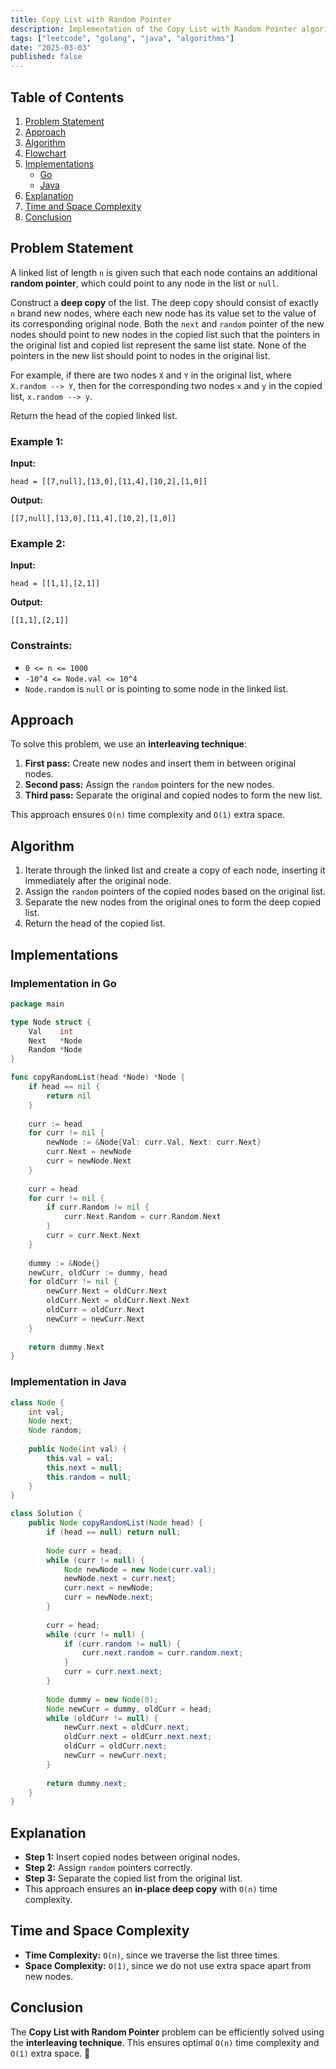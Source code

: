```yaml
---
title: Copy List with Random Pointer
description: Implementation of the Copy List with Random Pointer algorithm with Go and Java.
tags: ["leetcode", "golang", "java", "algorithms"]
date: "2025-03-03"
published: false
---
```


## Table of Contents

1. [Problem Statement](#problem-statement)
2. [Approach](#approach)
3. [Algorithm](#algorithm)
4. [Flowchart](#flowchart)
5. [Implementations](#implementations)
   - [Go](#implementation-in-go)
   - [Java](#implementation-in-java)
6. [Explanation](#explanation)
7. [Time and Space Complexity](#time-and-space-complexity)
8. [Conclusion](#conclusion)

## Problem Statement

A linked list of length `n` is given such that each node contains an additional **random pointer**, which could point to any node in the list or `null`.

Construct a **deep copy** of the list. The deep copy should consist of exactly `n` brand new nodes, where each new node has its value set to the value of its corresponding original node. Both the `next` and `random` pointer of the new nodes should point to new nodes in the copied list such that the pointers in the original list and copied list represent the same list state. None of the pointers in the new list should point to nodes in the original list.

For example, if there are two nodes `X` and `Y` in the original list, where `X.random --> Y`, then for the corresponding two nodes `x` and `y` in the copied list, `x.random --> y`.

Return the head of the copied linked list.

### Example 1:

**Input:**
```  
head = [[7,null],[13,0],[11,4],[10,2],[1,0]]  
```
**Output:**
```  
[[7,null],[13,0],[11,4],[10,2],[1,0]]  
```

### Example 2:

**Input:**
```  
head = [[1,1],[2,1]]  
```
**Output:**
```  
[[1,1],[2,1]]  
```

### Constraints:

- `0 <= n <= 1000`
- `-10^4 <= Node.val <= 10^4`
- `Node.random` is `null` or is pointing to some node in the linked list.

## Approach

To solve this problem, we use an **interleaving technique**:

1. **First pass:** Create new nodes and insert them in between original nodes.
2. **Second pass:** Assign the `random` pointers for the new nodes.
3. **Third pass:** Separate the original and copied nodes to form the new list.

This approach ensures `O(n)` time complexity and `O(1)` extra space.

## Algorithm

1. Iterate through the linked list and create a copy of each node, inserting it immediately after the original node.
2. Assign the `random` pointers of the copied nodes based on the original list.
3. Separate the new nodes from the original ones to form the deep copied list.
4. Return the head of the copied list.

## Implementations

### Implementation in Go

```go
package main

type Node struct {
    Val    int
    Next   *Node
    Random *Node
}

func copyRandomList(head *Node) *Node {
    if head == nil {
        return nil
    }
    
    curr := head
    for curr != nil {
        newNode := &Node{Val: curr.Val, Next: curr.Next}
        curr.Next = newNode
        curr = newNode.Next
    }
    
    curr = head
    for curr != nil {
        if curr.Random != nil {
            curr.Next.Random = curr.Random.Next
        }
        curr = curr.Next.Next
    }
    
    dummy := &Node{}
    newCurr, oldCurr := dummy, head
    for oldCurr != nil {
        newCurr.Next = oldCurr.Next
        oldCurr.Next = oldCurr.Next.Next
        oldCurr = oldCurr.Next
        newCurr = newCurr.Next
    }
    
    return dummy.Next
}
```

### Implementation in Java

```java
class Node {
    int val;
    Node next;
    Node random;
    
    public Node(int val) {
        this.val = val;
        this.next = null;
        this.random = null;
    }
}

class Solution {
    public Node copyRandomList(Node head) {
        if (head == null) return null;
        
        Node curr = head;
        while (curr != null) {
            Node newNode = new Node(curr.val);
            newNode.next = curr.next;
            curr.next = newNode;
            curr = newNode.next;
        }
        
        curr = head;
        while (curr != null) {
            if (curr.random != null) {
                curr.next.random = curr.random.next;
            }
            curr = curr.next.next;
        }
        
        Node dummy = new Node(0);
        Node newCurr = dummy, oldCurr = head;
        while (oldCurr != null) {
            newCurr.next = oldCurr.next;
            oldCurr.next = oldCurr.next.next;
            oldCurr = oldCurr.next;
            newCurr = newCurr.next;
        }
        
        return dummy.next;
    }
}
```

## Explanation

- **Step 1:** Insert copied nodes between original nodes.
- **Step 2:** Assign `random` pointers correctly.
- **Step 3:** Separate the copied list from the original list.
- This approach ensures an **in-place deep copy** with `O(n)` time complexity.

## Time and Space Complexity

- **Time Complexity:** `O(n)`, since we traverse the list three times.
- **Space Complexity:** `O(1)`, since we do not use extra space apart from new nodes.

## Conclusion

The **Copy List with Random Pointer** problem can be efficiently solved using the **interleaving technique**. This ensures optimal `O(n)` time complexity and `O(1)` extra space. 🚀

